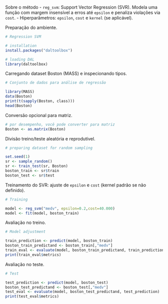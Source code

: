 Sobre o método
- `reg_svm`: Support Vector Regression (SVR). Modela uma função com margem insensível a erros até `epsilon` e penaliza violações via `cost`.
- Hiperparâmetros: `epsilon`, `cost` e `kernel` (se aplicável).

Preparação do ambiente.
```r
# Regression SVM

# installation 
install.packages("daltoolbox")

# loading DAL
library(daltoolbox) 
```

Carregando dataset Boston (MASS) e inspecionando tipos.
```r
# Conjunto de dados para análise de regressão

library(MASS)
data(Boston)
print(t(sapply(Boston, class)))
head(Boston)
```

Conversão opcional para matriz.
```r
# por desempenho, você pode converter para matriz
Boston <- as.matrix(Boston)
```

Divisão treino/teste aleatória e reprodutível.
```r
# preparing dataset for random sampling

set.seed(1)
sr <- sample_random()
sr <- train_test(sr, Boston)
boston_train <- sr$train
boston_test <- sr$test
```

Treinamento do SVR: ajuste de `epsilon` e `cost` (kernel padrão se não definido).
```r
# Training

model <- reg_svm("medv", epsilon=0.2,cost=40.000)
model <- fit(model, boston_train)
```

Avaliação no treino.
```r
# Model adjustment

train_prediction <- predict(model, boston_train)
boston_train_predictand <- boston_train[,"medv"]
train_eval <- evaluate(model, boston_train_predictand, train_prediction)
print(train_eval$metrics)
```

Avaliação no teste.
```r
# Test

test_prediction <- predict(model, boston_test)
boston_test_predictand <- boston_test[,"medv"]
test_eval <- evaluate(model, boston_test_predictand, test_prediction)
print(test_eval$metrics)
```
